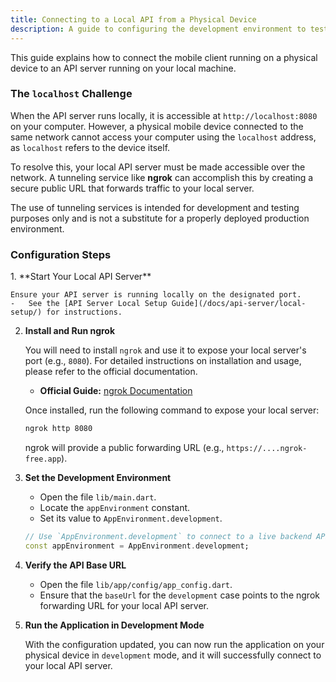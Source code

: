 ```yaml
---
title: Connecting to a Local API from a Physical Device
description: A guide to configuring the development environment to test the mobile app on a physical device with a local API server.
---
```


This guide explains how to connect the mobile client running on a physical device to an API server running on your local machine.

### The `localhost` Challenge

When the API server runs locally, it is accessible at `http://localhost:8080` on your computer. However, a physical mobile device connected to the same network cannot access your computer using the `localhost` address, as `localhost` refers to the device itself.

To resolve this, your local API server must be made accessible over the network. A tunneling service like **ngrok** can accomplish this by creating a secure public URL that forwards traffic to your local server.

<Aside>
The use of tunneling services is intended for development and testing purposes only and is not a substitute for a properly deployed production environment.
</Aside>

### Configuration Steps

<Steps>
1.  **Start Your Local API Server**

    Ensure your API server is running locally on the designated port.
    -   See the [API Server Local Setup Guide](/docs/api-server/local-setup/) for instructions.

2.  **Install and Run ngrok**

    You will need to install `ngrok` and use it to expose your local server's port (e.g., `8080`). For detailed instructions on installation and usage, please refer to the official documentation.

    -   **Official Guide:** [ngrok Documentation](https://ngrok.com/docs)

    Once installed, run the following command to expose your local server:
    ```bash
    ngrok http 8080
    ```
    ngrok will provide a public forwarding URL (e.g., `https://....ngrok-free.app`).

3.  **Set the Development Environment**

    -   Open the file `lib/main.dart`.
    -   Locate the `appEnvironment` constant.
    -   Set its value to `AppEnvironment.development`.

    ```dart title="lib/main.dart"
    // Use `AppEnvironment.development` to connect to a live backend API.
    const appEnvironment = AppEnvironment.development; 
    ```

4.  **Verify the API Base URL**

    -   Open the file `lib/app/config/app_config.dart`.
    -   Ensure that the `baseUrl` for the `development` case points to the ngrok forwarding URL for your local API server.


5.  **Run the Application in Development Mode**

    With the configuration updated, you can now run the application on your physical device in `development` mode, and it will successfully connect to your local API server.

</Steps>
